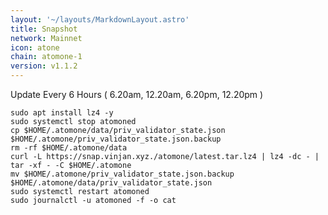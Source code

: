 ```yaml
---
layout: '~/layouts/MarkdownLayout.astro'
title: Snapshot
network: Mainnet
icon: atone
chain: atomone-1
version: v1.1.2
---
```

Update Every 6 Hours ( 6.20am, 12.20am, 6.20pm, 12.20pm )
```
sudo apt install lz4 -y
sudo systemctl stop atomoned
cp $HOME/.atomone/data/priv_validator_state.json $HOME/.atomone/priv_validator_state.json.backup
rm -rf $HOME/.atomone/data
curl -L https://snap.vinjan.xyz./atomone/latest.tar.lz4 | lz4 -dc - | tar -xf - -C $HOME/.atomone
mv $HOME/.atomone/priv_validator_state.json.backup $HOME/.atomone/data/priv_validator_state.json
sudo systemctl restart atomoned
sudo journalctl -u atomoned -f -o cat
```
